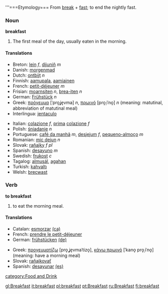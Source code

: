 '''===Etymology===
From [[break]] + [[fast]]; to end the nightly fast.

===Noun===
'''breakfast'''

#The first meal of the day, usually eaten in the morning.

====Translations====
{{top}}
*Breton: [[lein]] ''f'', [[dijuniñ]] ''m''
*Danish: [[morgenmad]]
*Dutch: [[ontbijt]] ''n''
*Finnish: [[aamupala]], [[aamiainen]]
*French: [[petit-déjeuner]] ''m''
*Frisian: [[moarnsiten]] ''n'', [[brea-iten]] ''n''
*German: [[Frühstück]] ''n''
*Greek: [[πρόγευμα]] [ˈpro̞ʝe̞vma] ''n'', [[πρωινό]] [pro̞ˌiˈno̞] ''n'' (meaning: matutinal, abbreviation of matutinal meal)
*Interlingua: [[jentaculo]]
{{mid}}
*Italian: [[colazione]] ''f'', [[prima]] [[colazione]] ''f''
*Polish: [[śniadanie]] ''n''
*Portuguese: [[café da manhã]] ''m'', [[desjejum]] ''f'', [[pequeno-almoço]] ''m''
*Romanian: [[mic dejun]] ''n''
*Slovak: [[raňajky]] ''f pl''
*Spanish: [[desayuno]] ''m''
*Swedish: [[frukost]] ''c''
*Tagalog: [[almusál]], [[agahan]]
*Turkish: [[kahvaltı]]
*Welsh: [[brecwast]]
{{bottom}}

===Verb===
'''to breakfast'''

# to eat the morning meal.

====Translations====
{{top}}
*Catalan: [[esmorzar]] [[:ca:esmorzar|(ca)]]
*French: [[prendre le petit-déjeuner]]
*German: [[frühstücken]] [[:de:frühstücken|(de)]]
{{mid}}
*Greek: [[προγευματίζω]] [pro̞ˌʝe̞vmaˈtizo̞], [[κάνω πρωινό]] [ˈkano̞ pro̞ˌiˈno̞] (meaning: have a morning meal)
*Slovak: [[raňajkovať]]
*Spanish: [[desayunar]] [[:es:desayunar|(es)]]
{{bottom}}

[[category:Food and Drink]]

[[gl:Breakfast]]
[[it:breakfast]]
[[pl:breakfast]]
[[pt:Breakfast]]
[[ru:Breakfast]]
[[fi:breakfast]]